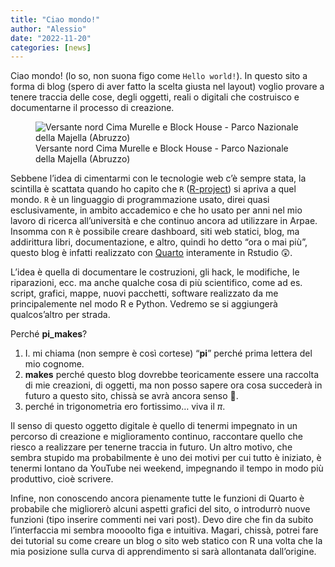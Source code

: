 ```yaml
---
title: "Ciao mondo!"
author: "Alessio"
date: "2022-11-20"
categories: [news]
---
```


Ciao mondo! (lo so, non suona figo come `Hello world!`). In questo sito a forma di blog (spero di aver fatto la scelta giusta nel layout) voglio provare a tenere traccia delle cose, degli oggetti, reali o digitali che costruisco e documentarne il processo di creazione.

![Versante nord Cima Murelle e Block House - Parco Nazionale della Majella (Abruzzo)](welcome.png)

Sebbene l'idea di cimentarmi con le tecnologie web c'è sempre stata, la scintilla è scattata quando ho capito che `R` ([R-project](https://www.r-project.org/)) si apriva a quel mondo. `R` è un linguaggio di programmazione usato, direi quasi esclusivamente, in ambito accademico e che ho usato per anni nel mio lavoro di ricerca all'università e che continuo ancora ad utilizzare in Arpae. Insomma con `R` è possibile creare dashboard, siti web statici, blog, ma addirittura libri, documentazione, e altro, quindi ho detto "ora o mai più", questo blog è infatti realizzato con [Quarto](https://quarto.org/) interamente in Rstudio 😲.

L'idea è quella di documentare le costruzioni, gli hack, le modifiche, le riparazioni, ecc. ma anche qualche cosa di più scientifico, come ad es. script, grafici, mappe, nuovi pacchetti, software realizzato da me principalemente nel modo R e Python. Vedremo se si aggiungerà qualcos'altro per strada.

Perché **pi_makes**?

1.  I. mi chiama (non sempre è così cortese) "**pi**" perché prima lettera del mio cognome.
2.  **makes** perché questo blog dovrebbe teoricamente essere una raccolta di mie creazioni, di oggetti, ma non posso sapere ora cosa succederà in futuro a questo sito, chissà se avrà ancora senso 🤷.
3.  perché in trigonometria ero fortissimo... viva il $\pi$.

Il senso di questo oggetto digitale è quello di tenermi impegnato in un percorso di creazione e miglioramento continuo, raccontare quello che riesco a realizzare per tenerne traccia in futuro. Un altro motivo, che sembra stupido ma probabilmente è uno dei motivi per cui tutto è iniziato, è tenermi lontano da YouTube nei weekend, impegnando il tempo in modo più produttivo, cioè scrivere.

Infine, non conoscendo ancora pienamente tutte le funzioni di Quarto è probabile che migliorerò alcuni aspetti grafici del sito, o introdurrò nuove funzioni (tipo inserire commenti nei vari post). Devo dire che fin da subito l'interfaccia mi sembra moooolto figa e intuitiva. Magari, chissà, potrei fare dei tutorial su come creare un blog o sito web statico con R una volta che la mia posizione sulla curva di apprendimento si sarà allontanata dall'origine.
